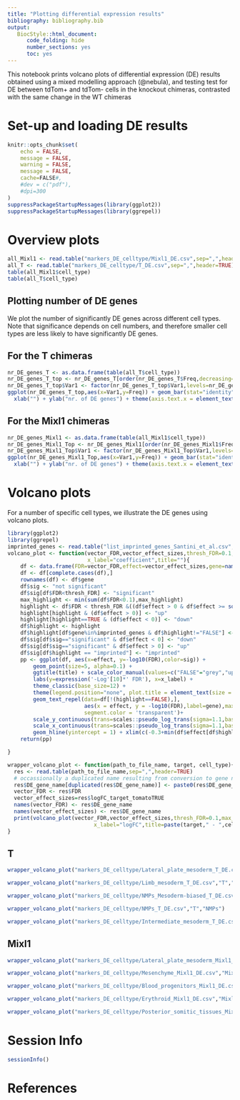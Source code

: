 ```yaml
---
title: "Plotting differential expression results"
bibliography: bibliography.bib
output:
   BiocStyle::html_document:
      code_folding: hide
      number_sections: yes
      toc: yes  
---
```


This notebook prints volcano plots of differential expression (DE) results obtained using
a mixed modelling approach (@nebula), and testing test for DE between tdTom+ and tdTom- 
cells in the knockout chimeras, contrasted with the same change in the WT chimeras


# Set-up and loading DE results


```r

knitr::opts_chunk$set(
    echo = FALSE,
    message = FALSE,
    warning = FALSE,
    message = FALSE,
    cache=FALSE#,
    #dev = c("pdf"),
    #dpi=300
)
suppressPackageStartupMessages(library(ggplot2))
suppressPackageStartupMessages(library(ggrepel))
```


# Overview plots

```r
all_Mixl1 <- read.table("markers_DE_celltype/Mixl1_DE.csv",sep=",",header=TRUE)
all_T <- read.table("markers_DE_celltype/T_DE.csv",sep=",",header=TRUE)
table(all_Mixl1$cell_type)
table(all_T$cell_type)
```


## Plotting number of DE genes

We plot the number of significantly DE genes across different cell types. Note that significance depends on cell numbers, and therefore smaller cell types are less likely to have significantly DE genes. 

## For the T chimeras

```r
nr_DE_genes_T <- as.data.frame(table(all_T$cell_type))
nr_DE_genes_T_top <- nr_DE_genes_T[order(nr_DE_genes_T$Freq,decreasing=T)[1:8],]
nr_DE_genes_T_top$Var1 <- factor(nr_DE_genes_T_top$Var1,levels=nr_DE_genes_T_top$Var1)
ggplot(nr_DE_genes_T_top,aes(x=Var1,y=Freq)) + geom_bar(stat="identity") + theme_classic()+
  xlab("") + ylab("nr. of DE genes") + theme(axis.text.x = element_text(angle = 90, vjust = 0.5, hjust=1))
```

## For the Mixl1 chimeras

```r
nr_DE_genes_Mixl1 <- as.data.frame(table(all_Mixl1$cell_type))
nr_DE_genes_Mixl1_Top <- nr_DE_genes_Mixl1[order(nr_DE_genes_Mixl1$Freq,decreasing=T)[1:8],]
nr_DE_genes_Mixl1_Top$Var1 <- factor(nr_DE_genes_Mixl1_Top$Var1,levels=nr_DE_genes_Mixl1_Top$Var1)
ggplot(nr_DE_genes_Mixl1_Top,aes(x=Var1,y=Freq)) + geom_bar(stat="identity") + theme_classic()+
  xlab("") + ylab("nr. of DE genes") + theme(axis.text.x = element_text(angle = 90, vjust = 0.5, hjust=1))
```

# Volcano plots 

For a number of specific cell types, we illustrate the DE genes using volcano plots. 

```r
library(ggplot2)
library(ggrepel)
imprinted_genes <- read.table("list_imprinted_genes_Santini_et_al.csv",sep=",")$V1
volcano_plot <- function(vector_FDR,vector_effect_sizes,thresh_FDR=0.1,max_highlight=50,
                         x_label="coefficient",title=""){
    df <- data.frame(FDR=vector_FDR,effect=vector_effect_sizes,gene=names(vector_FDR))
    df <- df[complete.cases(df),]
    rownames(df) <- df$gene
    df$sig <- "not significant"
    df$sig[df$FDR<thresh_FDR] <- "significant"
    max_highlight <- min(sum(df$FDR<0.1),max_highlight)
    highlight <- df$FDR < thresh_FDR &((df$effect > 0 & df$effect >= sort(df$effect[df$FDR<thresh_FDR],decreasing=TRUE)[max_highlight])|(df$effect < 0 & df$effect <= sort(df$effect[df$FDR <thresh_FDR],decreasing=FALSE)[max_highlight]))
    highlight[highlight & (df$effect > 0)] <- "up"
    highlight[highlight==TRUE & (df$effect < 0)] <- "down"
    df$highlight <- highlight
    df$highlight[df$gene%in%imprinted_genes & df$highlight!="FALSE"] <- "imprinted"
    df$sig[df$sig=="significant" & df$effect < 0] <- "down"
    df$sig[df$sig=="significant" & df$effect > 0] <- "up"
    df$sig[df$highlight == "imprinted"] <- "imprinted"
    pp <- ggplot(df, aes(x=effect, y=-log10(FDR),color=sig)) +
        geom_point(size=5, alpha=0.1) +
        ggtitle(title) + scale_color_manual(values=c("FALSE"="grey","up"="darkblue","down"="darkred","imprinted"="purple"))+
        labs(y=expression('-Log'[10]*' FDR'), x=x_label) +
        theme_classic(base_size=12) +
        theme(legend.position="none", plot.title = element_text(size = rel(1), hjust = 0.5))+
        geom_text_repel(data=df[!(highlight==FALSE),],
                        aes(x = effect, y = -log10(FDR),label=gene),max.overlaps=100,
                        segment.color = 'transparent')+
        scale_y_continuous(trans=scales::pseudo_log_trans(sigma=1.1,base = 1.7))+
        scale_x_continuous(trans=scales::pseudo_log_trans(sigma=1.1,base = 1.1))+
        geom_hline(yintercept = 1) + xlim(c(-0.3+min(df$effect[df$highlight=="down"]),0.3+max(df$effect[df$highlight=="up"])))
    return(pp)

}

wrapper_volcano_plot <- function(path_to_file_name, target, cell_type){
  res <- read.table(path_to_file_name,sep=",",header=TRUE)
  # occassionally a duplicated name resulting from conversion to gene names, e.g.Dohh
  res$DE_gene_name[duplicated(res$DE_gene_name)] <- paste0(res$DE_gene_name[duplicated(res$DE_gene_name)],"_1")
  vector_FDR <- res$FDR
  vector_effect_sizes=res$logFC_target_tomatoTRUE
  names(vector_FDR) <- res$DE_gene_name
  names(vector_effect_sizes) <- res$DE_gene_name
  print(volcano_plot(vector_FDR,vector_effect_sizes,thresh_FDR=0.1,max_highlight=22,
                           x_label="logFC",title=paste(target," - ",cell_type)))
}
```

## T

```r
wrapper_volcano_plot("markers_DE_celltype/Lateral_plate_mesoderm_T_DE.csv","T","LPM")
```

```r
wrapper_volcano_plot("markers_DE_celltype/Limb_mesoderm_T_DE.csv","T","Limb mesoderm")
```
```r
wrapper_volcano_plot("markers_DE_celltype/NMPs_Mesoderm-biased_T_DE.csv","T","NMPs mesoderm biased")
```
```r
wrapper_volcano_plot("markers_DE_celltype/NMPs_T_DE.csv","T","NMPs")
```
```r
wrapper_volcano_plot("markers_DE_celltype/Intermediate_mesoderm_T_DE.csv","T","Intermediate mesoderm")
```

## Mixl1

```r
wrapper_volcano_plot("markers_DE_celltype/Lateral_plate_mesoderm_Mixl1_DE.csv","Mixl1","LPM")
```
```r
wrapper_volcano_plot("markers_DE_celltype/Mesenchyme_Mixl1_DE.csv","Mixl1","Mesenchyme")
```
```r
wrapper_volcano_plot("markers_DE_celltype/Blood_progenitors_Mixl1_DE.csv","Mixl1","Blood_progenitors")
```

```r
wrapper_volcano_plot("markers_DE_celltype/Erythroid_Mixl1_DE.csv","Mixl1","Erythroid")
```

```r
wrapper_volcano_plot("markers_DE_celltype/Posterior_somitic_tissues_Mixl1_DE.csv","Mixl1","Posterior_somitic_tissues")
```

# Session Info

```r
sessionInfo()
```

# References